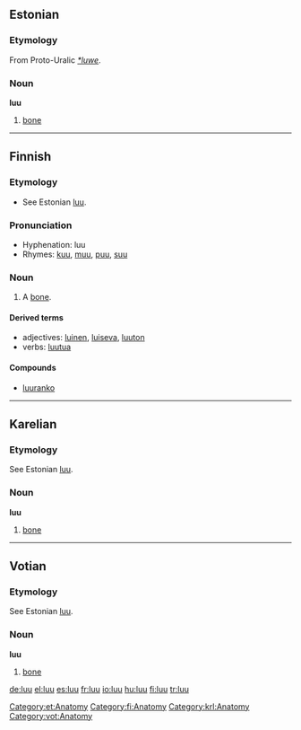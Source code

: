 ==Estonian==
===Etymology===
From Proto-Uralic ''[[Appendix:Proto-Uralic root *luwe|*luwe]]''.

===Noun===
'''luu'''

#[[bone]]

[[Category:et:Anatomy]]

----

==Finnish==
{{Finnish index|lu}}

===Etymology===
*See Estonian [[luu#Estonian|luu]].

===Pronunciation===
*Hyphenation: luu
*Rhymes: [[kuu]], [[muu]], [[puu]], [[suu]]

===Noun===
{{fi-noun|lu|type=}}
# A [[bone]].

====Derived terms====
*adjectives: [[luinen]], [[luiseva]], [[luuton]]
*verbs: [[luutua]]

====Compounds====
*[[luuranko]]

[[Category:fi:Anatomy]]

----

==Karelian==

===Etymology===
See Estonian [[luu#Estonian|luu]].

===Noun===
'''luu'''

#[[bone]]

[[Category:krl:Anatomy]]

----

==Votian==

===Etymology===
See Estonian [[luu#Estonian|luu]].

===Noun===
'''luu'''

#[[bone]]

[[Category:vot:Anatomy]]

[[de:luu]]
[[el:luu]]
[[es:luu]]
[[fr:luu]]
[[io:luu]]
[[hu:luu]]
[[fi:luu]]
[[tr:luu]]
